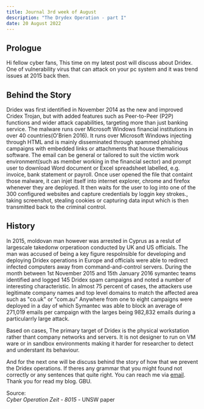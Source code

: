 ```yaml
---
title: Journal 3rd week of August
description: "The Drydex Operation - part I"
date: 20 August 2022
---
```


## Prologue
Hi fellow cyber fans, This time on my latest post will discuss about Dridex. One of vulnerability virus that can attack on your pc system and it was trend issues at 2015 back then.

## Behind the Story
Dridex was first identified in November 2014 as the new and improved Cridex Trojan, but with added features such as Peer-to-Peer (P2P) functions and wider attack capabilities, targeting more than just banking service. The malware runs over Microsoft Windows financial institutions in over 40 countries(O'Brien 2016). It runs over Microsoft Windows injecting through HTML and is mainly disseminated through spammed phishing campaigns with embedded links or attachments that house themalicious software. The email can be general or tailored to suit the victim work environment(such as member working in the financial sector) and prompt user to download Word document or Excel spreadsheet labelled, e.g. invoice, bank statement or payroll. 
Once user opened the file that containt those malware, it can injet itself into internet explorer, chrome and firefox whenever they are deployed. It then waits for the user to log into one of the 300 configured websites and capture credentials by loggin key strokes., taking screenshot, stealing cookies or capturing data input which is then transmitted back to the criminal control.

## History
In 2015, moldovan man however was arrested in Cyprus as a reslut of largescale takedonw orperatioon conducted by UK and US officials. The man was accused of being a key figure respolnsible for developing and deploying Dridex operations in Europe and officials were able to redirect infected computers away from command-and-control servers.
During the month between 1st November 2015 and 15th January 2016 symantec teams identified and logged 145 Dridex spam campaigns and noted a number of interesting characteristic. In almost 75 percent of cases, the attackers use legitimate company names and top level domains to match the affected area such as "co.uk" or "com.au" Anywhere from one to eight campaigns were deployed in a day of which Symantec was able to block an average of 271,019 emails per campaign with the larges being 982,832 emails during a particularrly large attack. 


Based on cases, The primary target of Dridex is the physical workstation rather thant company networks and servers. It is not designer to run on VM ware or in sandbox environments making it harder for researcher to detect and understant its behaviour. 

And for the next one will be discuss behind the story of how that we prevent the Dridex operations. If theres any grammar that you might found not correctly or any sentences that quite right. You can reach me via [email](mailto:aulia.mahardika@live.com). Thank you for read my blog. GBU.

Source:  
_Cyber Operation Zeit - 8015_ - UNSW paper